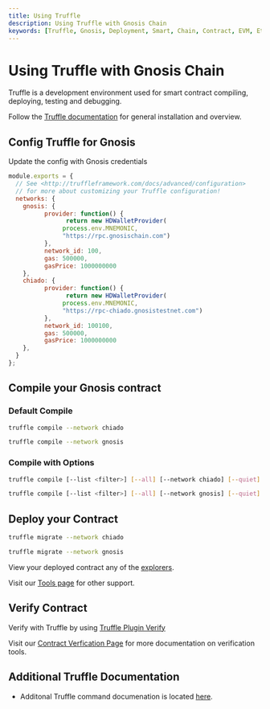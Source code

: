 --- 
title: Using Truffle
description: Using Truffle with Gnosis Chain
keywords: [Truffle, Gnosis, Deployment, Smart, Chain, Contract, EVM, Ethereum, Guide]
---

# Using Truffle with Gnosis Chain

Truffle is a development environment used for smart contract compiling, deploying, testing and debugging.

Follow the [Truffle documentation](https://trufflesuite.com/docs/truffle/) for general installation and overview. 

## Config Truffle for Gnosis

Update the config with Gnosis credentials

```js showLineNumbers title=truffle-config.js
module.exports = {
  // See <http://truffleframework.com/docs/advanced/configuration>
  // for more about customizing your Truffle configuration!
  networks: {
    gnosis: {
          provider: function() {
                return new HDWalletProvider(
               process.env.MNEMONIC,
               "https://rpc.gnosischain.com")
          },
          network_id: 100,
          gas: 500000,
          gasPrice: 1000000000
    },
    chiado: {
          provider: function() {
                return new HDWalletProvider(
               process.env.MNEMONIC,
               "https://rpc-chiado.gnosistestnet.com")
          },
          network_id: 100100,
          gas: 500000,
          gasPrice: 1000000000
    },
  }
};
```

## Compile your Gnosis contract

### Default Compile

<Tabs groupId="networks">
<TabItem value="chiado" label="Chiado Testnet">

```bash
truffle compile --network chiado
```
</TabItem>
<TabItem value="gnosis" label="Gnosis Mainnet">

```bash
truffle compile --network gnosis
```
</TabItem>
</Tabs>


### Compile with Options

<Tabs groupId="networks">
<TabItem value="chiado" label="Chiado Testnet">

```bash
truffle compile [--list <filter>] [--all] [--network chiado] [--quiet]
```
</TabItem>
<TabItem value="gnosis" label="Gnosis Mainnet">

```bash
truffle compile [--list <filter>] [--all] [--network gnosis] [--quiet]
```
</TabItem>
</Tabs>

## Deploy your Contract

<Tabs groupId="networks">
<TabItem value="chiado" label="Chiado Testnet">

```bash
truffle migrate --network chiado
```
</TabItem>
<TabItem value="gnosis" label="Gnosis Mainnet">

```bash
truffle migrate --network gnosis
```
</TabItem>
</Tabs>

View your deployed contract any of the [explorers](/tools/explorers).

Visit our [Tools page](/tools) for other support.

## Verify Contract

Verify with Truffle by using [Truffle Plugin Verify](https://trufflesuite.com/docs/truffle/reference/truffle-commands/#deploy)

Visit our [Contract Verfication Page](/developers/verify/) for more documentation on verification tools.

## Additional Truffle Documentation

- Additonal Truffle command documenation is located [here](https://trufflesuite.com/docs/truffle/reference/truffle-commands/#deploy).
